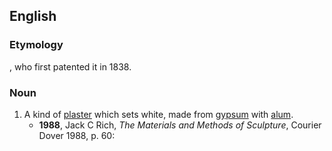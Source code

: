 ==English==

===Etymology===
{{named-after|en|Richard Wynn Keene|wplink=Dykwynkyn}}, who first patented it in 1838.

===Noun===
{{en-noun|-|head=[[Keene]][[-'s|'s]] [[cement]]}}

# A kind of [[plaster]] which sets white, made from [[gypsum]] with [[alum]].
#* '''1988''', Jack C Rich, ''The Materials and Methods of Sculpture'', Courier Dover 1988, p. 60:
#*: {{quote|en|Dry, powdered mineral colors can be added to '''Keene's cement''', which is occasionally used sculpturally as a casting material.}}